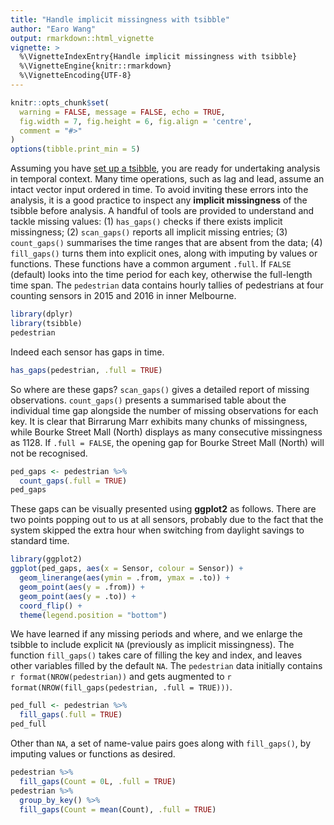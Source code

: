 ```yaml
---
title: "Handle implicit missingness with tsibble"
author: "Earo Wang"
output: rmarkdown::html_vignette
vignette: >
  %\VignetteIndexEntry{Handle implicit missingness with tsibble}
  %\VignetteEngine{knitr::rmarkdown}
  %\VignetteEncoding{UTF-8}
---
```


```r
knitr::opts_chunk$set(
  warning = FALSE, message = FALSE, echo = TRUE,
  fig.width = 7, fig.height = 6, fig.align = 'centre',
  comment = "#>"
)
options(tibble.print_min = 5)
```

Assuming you have [set up a tsibble](https://pkg.earo.me/tsibble/articles/intro-tsibble.html), you are ready for undertaking analysis in temporal context. Many time operations, such as lag and lead, assume an intact vector input ordered in time. To avoid inviting these errors into the analysis, it is a good practice to inspect any **implicit missingness** of the tsibble before analysis. A handful of tools are provided to understand and tackle missing values: (1) `has_gaps()` checks if there exists implicit missingness; (2) `scan_gaps()` reports all implicit missing entries; (3) `count_gaps()` summarises the time ranges that are absent from the data; (4) `fill_gaps()` turns them into explicit ones, along with imputing by values or functions. These functions have a common argument `.full`. If `FALSE` (default) looks into the time period for each key, otherwise the full-length time span. The `pedestrian` data contains hourly tallies of pedestrians at four counting sensors in 2015 and 2016 in inner Melbourne.

```r
library(dplyr)
library(tsibble)
pedestrian
```

Indeed each sensor has gaps in time.

```r
has_gaps(pedestrian, .full = TRUE)
```

So where are these gaps? `scan_gaps()` gives a detailed report of missing observations. `count_gaps()` presents a summarised table about the individual time gap alongside the number of missing observations for each key. It is clear that Birrarung Marr exhibits many chunks of missingness, while Bourke Street Mall (North) displays as many consecutive missingness as 1128. If `.full = FALSE`, the opening gap for Bourke Street Mall (North) will not be recognised.

```r
ped_gaps <- pedestrian %>% 
  count_gaps(.full = TRUE)
ped_gaps
```

These gaps can be visually presented using **ggplot2** as follows. There are two points popping out to us at all sensors, probably due to the fact that the system skipped the extra hour when switching from daylight savings to standard time.

```r
library(ggplot2)
ggplot(ped_gaps, aes(x = Sensor, colour = Sensor)) +
  geom_linerange(aes(ymin = .from, ymax = .to)) +
  geom_point(aes(y = .from)) +
  geom_point(aes(y = .to)) +
  coord_flip() +
  theme(legend.position = "bottom")
```

We have learned if any missing periods and where, and we enlarge the tsibble to include explicit `NA` (previously as implicit missingness). The function `fill_gaps()` takes care of filling the key and index, and leaves other variables filled by the default `NA`. The `pedestrian` data initially contains `r format(NROW(pedestrian))` and gets augmented to `r format(NROW(fill_gaps(pedestrian, .full = TRUE)))`.

```r
ped_full <- pedestrian %>% 
  fill_gaps(.full = TRUE)
ped_full
```

Other than `NA`, a set of name-value pairs goes along with `fill_gaps()`, by imputing values or functions as desired.

```r
pedestrian %>% 
  fill_gaps(Count = 0L, .full = TRUE)
pedestrian %>% 
  group_by_key() %>% 
  fill_gaps(Count = mean(Count), .full = TRUE)
```
